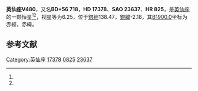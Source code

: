 {{Starbox begin
| name = 英仙座V480
}}
{{Starbox observe
| epoch = [[J2000.0|J2000.0]]
| constell = [[英仙座|英仙座]]<ref name=SIMBAD>{{cite web
 | url=http://simbad.u-strasbg.fr/simbad/sim-id?Ident=HR+825
 | title =Pulsating variable Star
 | publisher=Centre de Données astronomiques de Strasbourg
 | work=SIMBAD
 | accessdate=2012-07-13}}</ref><ref name=DATA>{{cite web
 | url=http://vizier.u-strasbg.fr/viz-bin/VizieR-5?-out.add=.&-source=5050&-corr=PK=HR&-out.max=9999&HR=825
 | title=VizieR Detailed Page
 | accessdate=2012-07-13
 | archive-date=2016-03-05
 | archive-url=https://web.archive.org/web/20160305022613/http://vizier.u-strasbg.fr/viz-bin/VizieR-5?-out.add=.&-source=5050&-corr=PK=HR&-out.max=9999&HR=825
 | dead-url=no
 }}</ref>
| 星官 = 
| ra = {{RA|2|49|30.8}}<ref name=SIMBAD /><ref name=DATA />
| dec = {{DEC|+57|5|3}}<ref name=SIMBAD /><ref name=DATA />
| appmag_v = 6.25<ref name=SIMBAD /><ref name=DATA />
}}
{{Starbox character
| class = A5Ia<ref name=SIMBAD /><ref name=DATA />
| b-v = 0.89<ref name=SIMBAD /><ref name=DATA />
| u-b = 0.5<ref name=SIMBAD /><ref name=DATA />
| r-i = 0.76<ref name=SIMBAD /><ref name=DATA />
| variable = 
}}
{{Starbox astrometry
| radial_v = 0.5
| prop_mo_ra = -38
| parallax = 
| p_error = 
}}
{{Starbox catalog
| names =BD+56 718，[[SAO星表|SAO]] 23637，[[HD星表|HD]] 17378，[[HR星表|HR]] 825}}
{{Starbox reference |Simbad=HR+825}}
{{Starbox end}}

'''英仙座V480'''，又名'''BD+56 718'''，'''HD 17378'''、'''SAO 23637'''、'''HR 825'''，是[[英仙座|英仙座]]的一颗恒星<ref name=SIMBAD /><ref name=DATA />，视星等为6.25，位于[[銀道座標系|銀經]]138.47，[[銀道座標系|銀緯]]-2.18，其[[B1900.0|B1900.0]]坐标为赤經{{RA|2|42|7.7}}，赤緯{{DEC|+56|-2.18|1}}。

== 参考文献 ==
{{reflist}}

{{star-stub}}

{{英仙座恒星}}
[[Category:英仙座|Category:英仙座]]
[[Category:HD和HDE天體|17378]]
[[Category:HR天體|0825]]
[[Category:SAO天體|23637]]